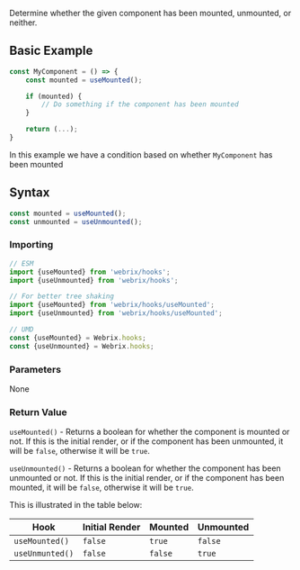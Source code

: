 Determine whether the given component has been mounted, unmounted, or neither.

## Basic Example

```js
const MyComponent = () => {
    const mounted = useMounted();

    if (mounted) {
        // Do something if the component has been mounted
    }

    return (...);
}
```

In this example we have a condition based on whether `MyComponent` has been mounted

## Syntax

```js
const mounted = useMounted();
const unmounted = useUnmounted();
```

### Importing

```jsx
// ESM
import {useMounted} from 'webrix/hooks';
import {useUnmounted} from 'webrix/hooks';

// For better tree shaking
import {useMounted} from 'webrix/hooks/useMounted';
import {useUnmounted} from 'webrix/hooks/useMounted';

// UMD
const {useMounted} = Webrix.hooks;
const {useUnmounted} = Webrix.hooks;
```

### Parameters

None

### Return Value

`useMounted()` - Returns a boolean for whether the component is mounted or not. If this is
the initial render, or if the component has been unmounted, it will be `false`, otherwise it
will be `true`.

`useUnmounted()` - Returns a boolean for whether the component has been unmounted or not.
If this is the initial render, or if the component has been mounted, it will be `false`,
otherwise it will be `true`.

This is illustrated in the table below:

Hook|Initial Render|Mounted|Unmounted
---|---|---|---
`useMounted()`|`false`|`true`|`false`
`useUnmunted()`|`false`|`false`|`true`
